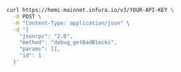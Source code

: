 ```bash
curl https://hemi-mainnet.infura.io/v3/YOUR-API-KEY \
  -X POST \
  -H "Content-Type: application/json" \
  -d '{
    "jsonrpc": "2.0",
    "method": "debug_getBadBlocks",
    "params": [],
    "id": 1
  }'
```
